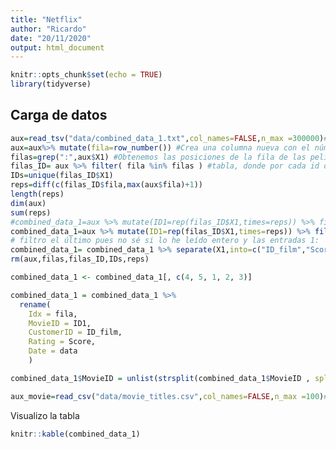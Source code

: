```yaml
---
title: "Netflix"
author: "Ricardo"
date: "20/11/2020"
output: html_document
---
```


```r
knitr::opts_chunk$set(echo = TRUE)
library(tidyverse)
```


## Carga de datos

```r

aux=read_tsv("data/combined_data_1.txt",col_names=FALSE,n_max =300000)# leo 10^4 lo leo con tabulador para que lea una varable
aux=aux%>% mutate(fila=row_number()) #Crea una columna nueva con el número de la observación.
filas=grep(":",aux$X1) #Obtenemos las posiciones de la fila de las películas
filas_ID= aux %>% filter( fila %in% filas ) #tabla, donde por cada id de película, nos dice en qué fila está
IDs=unique(filas_ID$X1)
reps=diff(c(filas_ID$fila,max(aux$fila)+1))
length(reps)
dim(aux)
sum(reps)
#combined_data_1=aux %>% mutate(ID1=rep(filas_ID$X1,times=reps)) %>% filter(!(fila %in% filas) ) %>% filter(ID1==ID1[length(IDs)])
combined_data_1=aux %>% mutate(ID1=rep(filas_ID$X1,times=reps)) %>% filter(!(fila %in% filas) ) 
# filtro el último pues no sé si lo he leído entero y las entradas 1:
combined_data_1= combined_data_1 %>% separate(X1,into=c("ID_film","Score","data"),sep=",")
rm(aux,filas,filas_ID,IDs,reps)

combined_data_1 <- combined_data_1[, c(4, 5, 1, 2, 3)]

combined_data_1 = combined_data_1 %>% 
  rename(
    Idx = fila,
    MovieID = ID1,
    CustomerID = ID_film,
    Rating = Score,
    Date = data
    )

combined_data_1$MovieID = unlist(strsplit(combined_data_1$MovieID , split=':', fixed=FALSE))

aux_movie=read_csv("data/movie_titles.csv",col_names=FALSE,n_max =100)# leo 10^4 lo leo con tabulador para que lea una varable


```



Visualizo la tabla

```r
knitr::kable(combined_data_1)
```


